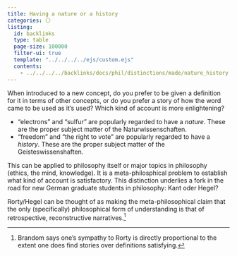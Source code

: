 ```yaml
---
title: Having a nature or a history
categories: ⚪
listing:
  id: backlinks
  type: table
  page-size: 100000
  filter-ui: true
  template: "../../../../ejs/custom.ejs"
  contents:
    - ../../../../backlinks/docs/phil/distinctions/made/nature_history.yml
---
```


When introduced to a new concept, do you prefer to be given a definition for it 
in terms of other concepts, or do you prefer a story of how the word came to be 
used as it's used? Which kind of account is more enlightening? 

- "electrons" and "sulfur" are popularly regarded to have a *nature*. These 
  are the proper subject matter of the Naturwissenschaften.
- "freedom" and "the right to vote" are popularly regarded to have a *history*. 
  These are the proper subject matter of the Geisteswissenshaften.

This can be applied to philosophy itself or major topics in philosophy (ethics,
the mind, knowledge). It is a meta-philosphical problem to establish what kind of 
account is satisfactory. This distinction underlies a fork in the road for 
new German graduate students in philosophy: Kant oder Hegel?

Rorty/Hegel can be thought of as making the meta-philosophical claim that the 
only (specifically) philosophical form of understanding is that of retrospective, 
reconstructive narratives.[^brand]

[^brand]: Brandom says one's sympathy to Rorty is directly proportional to the
          extent one does find stories over definitions satisfying.

